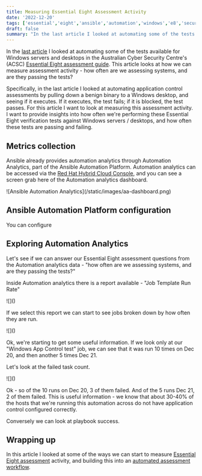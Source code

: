 ```yaml
---
title: Measuring Essential Eight Assessment Activity
date: '2022-12-20'
tags: ['essential','eight','ansible','automation','windows','e8','security','metrics','assessment']
draft: false
summary: "In the last article I looked at automating some of the tests available for Windows servers and desktops in the ACSC Essential Eight assessment guide. This article looks at how we can measure assessment activity - how often are we assessing systems, and are they passing the tests?"
---
```

In the [last article](/blog/automating-e8-assessments) I looked at automating some of the tests available for Windows servers and desktops in the Australian Cyber Security Centre's (ACSC) [Essential Eight assessment guide](https://www.cyber.gov.au/acsc/view-all-content/publications/essential-eight-assessment-process-guide). This article looks at how we can measure assessment activity - how often are we assessing systems, and are they passing the tests?

Specifically, in the last article I looked at automating application control assessments by pulling down a benign binary to a Windows desktop, and seeing if it executes. If it executes, the test fails; if it is blocked, the test passes. For this article I want to look at measuring this assessment activity. I want to provide insights into how often we're performing these Essential Eight verification tests against Windows servers / desktops, and how often these tests are passing and failing.

## Metrics collection
Ansible already provides automation analytics through Automation Analytics, part of the Ansible Automation Platform. Automation analytics can be accessed via the [Red Hat Hybrid Cloud Console](https://console.redhat.com), and you can see a screen grab here of the Automation analytics dashboard.

<Zoom>
![Ansible Automation Analytics](/static/images/aa-dashboard.png)
</Zoom>

## Ansible Automation Platform configuration
You can configure 


## Exploring Automation Analytics
Let's see if we can answer our Essential Eight assessment questions from the Automation analytics data - "how often are we assessing systems, and are they passing the tests?"

Inside Automation analytics there is a report available - "Job Template Run Rate"

<Zoom>
![]()
</Zoom>

If we select this report we can start to see jobs broken down by how often they are run.

<Zoom>
![]()
</Zoom>

Ok, we're starting to get some useful information. If we look only at our "Windows App Control test" job, we can see that it was run 10 times on Dec 20, and then another 5 times Dec 21.

Let's look at the failed task count.

<Zoom>
![]()
</Zoom>

Ok - so of the 10 runs on Dec 20, 3 of them failed. And of the 5 runs Dec 21, 2 of them failed. This is useful information - we know that about 30-40% of the hosts that we're running this automation across do not have application control configured correctly.

Conversely we can look at playbook success. 

## Wrapping up
In this article I looked at some of the ways we can start to measure [Essential Eight assessment](https://www.cyber.gov.au/acsc/view-all-content/publications/essential-eight-assessment-process-guide) activity, and building this into an [automated assessment workflow](/blog/automating-e8-assessments).


